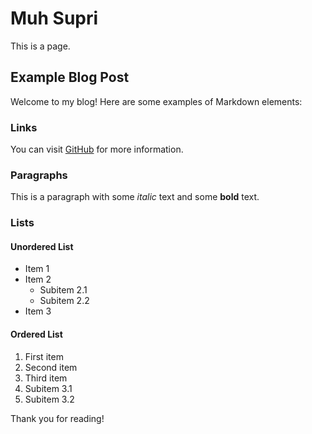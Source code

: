 # Muh Supri

This is a page.

## Example Blog Post

Welcome to my blog! Here are some examples of Markdown elements:

### Links

You can visit [GitHub](https://github.com) for more information.

### Paragraphs

This is a paragraph with some *italic* text and some **bold** text.

### Lists

#### Unordered List
- Item 1
- Item 2
  - Subitem 2.1
  - Subitem 2.2
- Item 3

#### Ordered List
1. First item
2. Second item
3. Third item
  1. Subitem 3.1
  2. Subitem 3.2

Thank you for reading!


